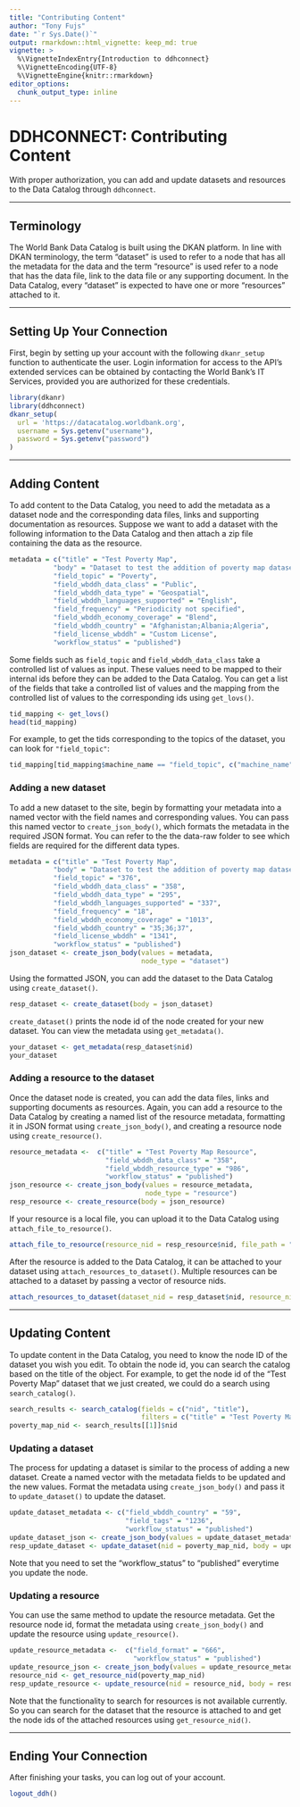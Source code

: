 ```yaml
---
title: "Contributing Content"
author: "Tony Fujs"
date: "`r Sys.Date()`"
output: rmarkdown::html_vignette: keep_md: true
vignette: >
  %\VignetteIndexEntry{Introduction to ddhconnect}
  %\VignetteEncoding{UTF-8}
  %\VignetteEngine{knitr::rmarkdown}
editor_options: 
  chunk_output_type: inline
---
```


# DDHCONNECT: Contributing Content
With proper authorization, you can add and update datasets and resources to the Data Catalog through `ddhconnect`.

___

## Terminology
The World Bank Data Catalog is built using the DKAN platform. In line with DKAN terminology, the term "dataset" is used to refer to a node that has all the metadata for the data and the term "resource" is used refer to a node that has the data file, link to the data file or any supporting document. In the Data Catalog, every "dataset" is expected to have one or more "resources" attached to it.

___

## Setting Up Your Connection
First, begin by setting up your account with the following `dkanr_setup` function to authenticate the user. Login information for access to the API's extended services can be obtained by contacting the World Bank's IT Services, provided you are authorized for these credentials.
```r
library(dkanr)
library(ddhconnect)
dkanr_setup(
  url = 'https://datacatalog.worldbank.org',
  username = Sys.getenv("username"),
  password = Sys.getenv("password")
)
```

___

## Adding Content
To add content to the Data Catalog, you need to add the metadata as a dataset node and the corresponding data files, links and supporting documentation as resources. Suppose we want to add a dataset with the following information to the Data Catalog and then attach a zip file containing the data as the resource. 

```r
metadata = c("title" = "Test Poverty Map",
           "body" = "Dataset to test the addition of poverty map datasets into DDH.",
           "field_topic" = "Poverty",
           "field_wbddh_data_class" = "Public",
           "field_wbddh_data_type" = "Geospatial",
           "field_wbddh_languages_supported" = "English",
           "field_frequency" = "Periodicity not specified",
           "field_wbddh_economy_coverage" = "Blend",
           "field_wbddh_country" = "Afghanistan;Albania;Algeria",
           "field_license_wbddh" = "Custom License",
           "workflow_status" = "published")
```

Some fields such as `field_topic` and `field_wbddh_data_class` take a controlled list of values as input. These values need to be mapped to their internal ids before they can be added to the Data Catalog. You can get a list of the fields that take a controlled list of values and the mapping from the controlled list of values to the corresponding ids using `get_lovs()`.

```r
tid_mapping <- get_lovs()
head(tid_mapping)
```

For example, to get the tids corresponding to the topics of the dataset, you can look for `"field_topic"`:

```r
tid_mapping[tid_mapping$machine_name == "field_topic", c("machine_name", "list_value_name", "tid")]
```

### Adding a new dataset
To add a new dataset to the site, begin by formatting your metadata into a named vector with the field names and corresponding values. You can pass this named vector to `create_json_body()`, which formats the metadata in the required JSON format. You can refer to the the data-raw folder to see which fields are required for the different data types. 

```r
metadata = c("title" = "Test Poverty Map",
           "body" = "Dataset to test the addition of poverty map datasets into DDH.",
           "field_topic" = "376",
           "field_wbddh_data_class" = "358",
           "field_wbddh_data_type" = "295",
           "field_wbddh_languages_supported" = "337",
           "field_frequency" = "18",
           "field_wbddh_economy_coverage" = "1013",
           "field_wbddh_country" = "35;36;37",
           "field_license_wbddh" = "1341",
           "workflow_status" = "published")
json_dataset <- create_json_body(values = metadata,
                                 node_type = "dataset")
```

Using the formatted JSON, you can add the dataset to the Data Catalog using `create_dataset()`.
```r
resp_dataset <- create_dataset(body = json_dataset)
```

`create_dataset()` prints the node id of the node created for your new dataset. You can view the metadata using `get_metadata()`.
```r
your_dataset <- get_metadata(resp_dataset$nid)
your_dataset
```

### Adding a resource to the dataset
Once the dataset node is created, you can add the data files, links and supporting documents as resources. Again, you can add a resource to the Data Catalog by creating a named list of the resource metadata, formatting it in JSON format using `create_json_body()`, and creating a resource node using `create_resource()`.
```r
resource_metadata <-  c("title" = "Test Poverty Map Resource",
                        "field_wbddh_data_class" = "358",
                        "field_wbddh_resource_type" = "986",
                        "workflow_status" = "published")
json_resource <- create_json_body(values = resource_metadata,
                                  node_type = "resource")
resp_resource <- create_resource(body = json_resource)
```

If your resource is a local file, you can upload it to the Data Catalog using `attach_file_to_resource()`.
```r
attach_file_to_resource(resource_nid = resp_resource$nid, file_path = "PATH TO YOUR FILE")
```


After the resource is added to the Data Catalog, it can be attached to your dataset using `attach_resources_to_dataset()`. Multiple resources can be attached to a dataset by passing a vector of resource nids.
```r
attach_resources_to_dataset(dataset_nid = resp_dataset$nid, resource_nid = resp_resource$nid)
```

___

## Updating Content
To update content in the Data Catalog, you need to know the node ID of the dataset you wish you edit. To obtain the node id, you can search the catalog based on the title of the object. For example, to get the node id of the "Test Poverty Map" dataset that we just created, we could do a search using `search_catalog()`.
```r
search_results <- search_catalog(fields = c("nid", "title"),
                                 filters = c("title" = "Test Poverty Map"))
poverty_map_nid <- search_results[[1]]$nid
```

### Updating a dataset

The process for updating a dataset is similar to the process of adding a new dataset. Create a named vector with the metadata fields to be updated and the new values. Format the metadata using `create_json_body()` and pass it to `update_dataset()` to update the dataset.
```r
update_dataset_metadata <- c("field_wbddh_country" = "59",
                             "field_tags" = "1236",
                             "workflow_status" = "published")
update_dataset_json <- create_json_body(values = update_dataset_metadata, node_type = “dataset”)
resp_update_dataset <- update_dataset(nid = poverty_map_nid, body = update_dataset_json)
```
Note that you need to set the "workflow_status" to "published" everytime you update the node.

### Updating a resource

You can use the same method to update the resource metadata. Get the resource node id, format the metadata using `create_json_body()` and update the resource using `update_resource()`.
```r
update_resource_metadata <-  c("field_format" = "666",
                               "workflow_status" = "published")
update_resource_json <- create_json_body(values = update_resource_metadata, node_type = “resource”)
resource_nid <- get_resource_nid(poverty_map_nid)
resp_update_resource <- update_resource(nid = resource_nid, body = resource_json)
```
Note that the functionality to search for resources is not available currently. So you can search for the dataset that the resource is attached to and get the node ids of the attached resources using `get_resource_nid()`.

___

## Ending Your Connection
After finishing your tasks, you can log out of your account.
```r
logout_ddh()
```

